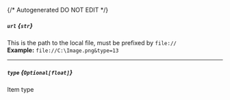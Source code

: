 {/* Autogenerated DO NOT EDIT  */}
##### `url` *{`str`}*
This is the path to the local file, must be prefixed by `file://`
<br/>
**Example:** `file://C:\Image.png&type=13`

---
##### `type` *{`Optional[float]`}*
Item type

